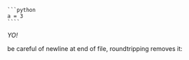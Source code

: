 ``````{=markdown}
```{=markdown}
hi
```
``````

`````
```python
a = 3
````
`````

_YO!_

be careful of newline at end of file, roundtripping removes it:
